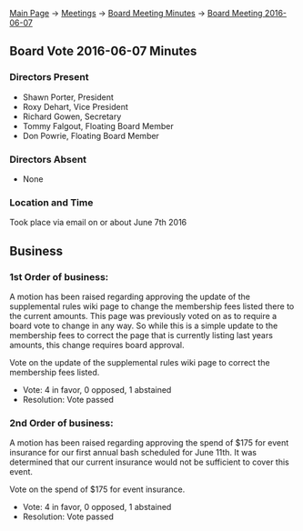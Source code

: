 [[Main Page]] -> [[Meetings]] -> [[Board Meeting Minutes]] -> [[Board Meeting 2016-06-07]]

==Board Vote 2016-06-07 Minutes==

===Directors Present===
* Shawn Porter, President
* Roxy Dehart, Vice President
* Richard Gowen, Secretary
* Tommy Falgout, Floating Board Member
* Don Powrie, Floating Board Member

===Directors Absent===
* None

===Location and Time===
Took place via email on or about June 7th 2016

==Business==

===1st Order of business:===

A motion has been raised regarding approving the update of the supplemental rules wiki page to change the membership fees listed there to the current amounts.  This page was previously voted on as to require a board vote to change in any way.  So while this is a simple update to the membership fees to correct the page that is currently listing last years amounts, this change requires board approval.

Vote on the update of the supplemental rules wiki page to correct the membership fees listed.
* Vote: 4 in favor, 0 opposed, 1 abstained
* Resolution: Vote passed

===2nd Order of business:===

A motion has been raised regarding approving the spend of $175 for event insurance for our first annual bash scheduled for June 11th.
It was determined that our current insurance would not be sufficient to cover this event.

Vote on the spend of $175 for event insurance.
* Vote: 4 in favor, 0 opposed, 1 abstained
* Resolution: Vote passed


